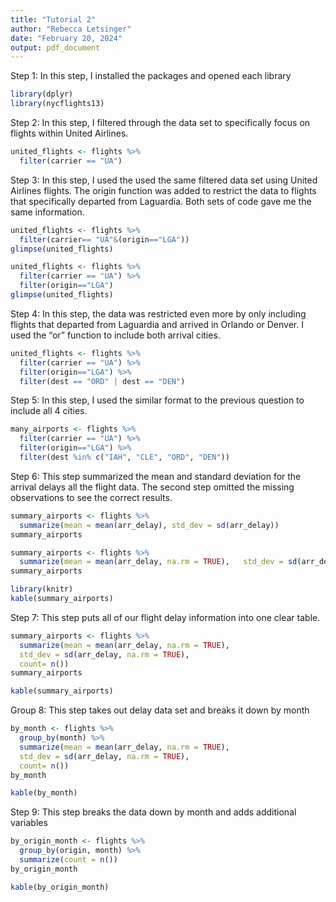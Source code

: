 ```yaml
---
title: "Tutorial 2"
author: "Rebecca Letsinger"
date: "February 20, 2024"
output: pdf_document
---
```

Step 1:  In this step, I installed the packages and opened each library
```r
library(dplyr)
library(nycflights13)
```

Step 2: In this step, I filtered through the data set to specifically focus on flights within United Airlines.
```r
united_flights <- flights %>% 
  filter(carrier == "UA")
```

Step 3: In this step, I used the used the same filtered data set using United Airlines flights. The origin function was added to restrict the data to flights that specifically departed from Laguardia. Both sets of code gave me the same information. 
```r
united_flights <- flights %>% 
  filter(carrier== "UA"&(origin=="LGA"))
glimpse(united_flights)
```

```r
united_flights <- flights %>% 
  filter(carrier == "UA") %>%
  filter(origin=="LGA")
glimpse(united_flights)
```
Step 4: In this step, the data was restricted even more by only including flights that departed from Laguardia and arrived in Orlando or Denver. I used the "or" function to include both arrival cities.
```r
united_flights <- flights %>% 
  filter(carrier == "UA") %>%
  filter(origin=="LGA") %>%
  filter(dest == "ORD" | dest == "DEN")
```

Step 5: In this step, I used the similar format to the previous question to include all 4 cities. 
```r
many_airports <- flights %>% 
  filter(carrier == "UA") %>%
  filter(origin=="LGA") %>%
  filter(dest %in% c("IAH", "CLE", "ORD", "DEN"))
```

Step 6: This step summarized the mean and standard deviation for the arrival delays all the flight data. The second step omitted the missing observations to see the correct results. 
```r
summary_airports <- flights %>% 
  summarize(mean = mean(arr_delay), std_dev = sd(arr_delay))
summary_airports
```

```r
summary_airports <- flights %>% 
  summarize(mean = mean(arr_delay, na.rm = TRUE),   std_dev = sd(arr_delay, na.rm = TRUE))
summary_airports
```

```r
library(knitr)
kable(summary_airports)
```

Step 7: This step puts all of our flight delay information into one clear table.
```r
summary_airports <- flights %>% 
  summarize(mean = mean(arr_delay, na.rm = TRUE),
  std_dev = sd(arr_delay, na.rm = TRUE),
  count= n())
summary_airports
```

```r
kable(summary_airports)
```

Group 8: This step takes out delay data set and breaks it down by month 
```r
by_month <- flights %>% 
  group_by(month) %>% 
  summarize(mean = mean(arr_delay, na.rm = TRUE),
  std_dev = sd(arr_delay, na.rm = TRUE),
  count= n())
by_month
```

```r
kable(by_month)
```

Step 9: This step breaks the data down by month and adds additional variables
```r
by_origin_month <- flights %>% 
  group_by(origin, month) %>% 
  summarize(count = n())
by_origin_month
```

```r
kable(by_origin_month)
```